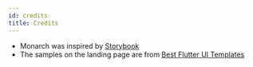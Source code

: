 ```yaml
---
id: credits
title: Credits
---
```



- Monarch was inspired by [Storybook](https://storybook.js.org/)
- The samples on the landing page are from [Best Flutter UI Templates](https://github.com/mitesh77/Best-Flutter-UI-Templates)
